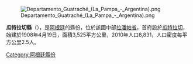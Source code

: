 [[Image:Departamento_Guatraché_(La_Pampa_-_Argentina).png|right]]

'''瓜特拉切縣'''（{{lang-es|Departamento Guatraché}}），是[[阿根廷|阿根廷]]的縣份，位於該國中部[[拉潘帕省|拉潘帕省]]，首府設於[[瓜特拉切|瓜特拉切]]，始建於1908年4月19日，面積3,525平方公里，2010年人口8,831，人口密度每平方公里2.5人。

{{Coord|37|39|51|S|63|32|16|W|display=title}}

{{Argentina-geo-stub}}
[[Category:阿根廷縣份|Category:阿根廷縣份]]